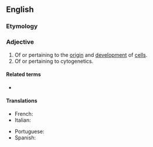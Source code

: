 ==English==

===Etymology===
{{prefix|en|cyto|genetic}}

===Adjective===
{{en-adj|-}}

# Of or pertaining to the [[origin]] and [[development]] of [[cell]]s.
# Of or pertaining to cytogenetics.

====Related terms====
* {{l|en|cytogenesis}}

====Translations====
{{trans-top|Of or pertaining to cytogenetics}}
* French: {{t+|fr|cytogénétique}}
* Italian: {{t+|it|citogenetico}}
{{trans-mid}}
* Portuguese: {{t|pt|citogenético}}
* Spanish: {{t|es|citogenético}}
{{trans-bottom}}